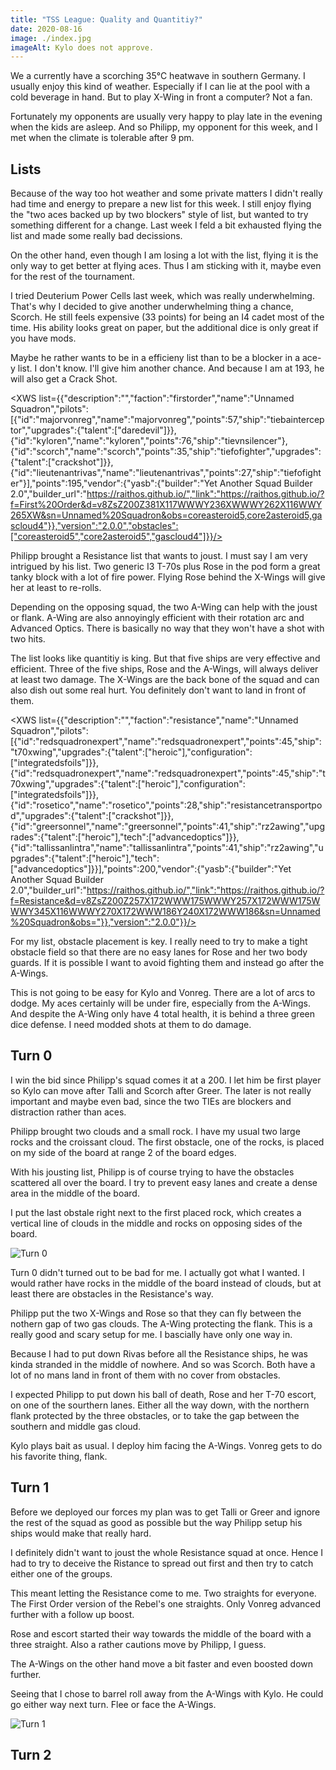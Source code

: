 ```yaml
---
title: "TSS League: Quality and Quantitiy?"
date: 2020-08-16
image: ./index.jpg
imageAlt: Kylo does not approve.
---
```


We a currently have a scorching 35°C heatwave in southern Germany. I usually enjoy this kind of weather. Especially if I can lie at the pool with a cold beverage in hand. But to play X-Wing in front a computer? Not a fan.

Fortunately my opponents are usually very happy to play late in the evening when the kids are asleep. And so Philipp, my opponent for this week, and I met when the climate is tolerable after 9 pm.

## Lists

Because of the way too hot weather and some private matters I didn't really had time and energy to prepare a new list for this week. I still enjoy flying the "two aces backed up by two blockers" style of list, but wanted to try something different for a change. Last week I feld a bit exhausted flying the list and made some really bad decissions.

On the other hand, even though I am losing a lot with the list, flying it is the only way to get better at flying aces. Thus I am sticking with it, maybe even for the rest of the tournament.

I tried Deuterium Power Cells last week, which was really underwhelming. That's why I decided to give another underwhelming thing a chance, Scorch. He still feels expensive (33 points) for being an I4 cadet most of the time. His ability looks great on paper, but the additional dice is only great if you have mods.

Maybe he rather wants to be in a efficieny list than to be a blocker in a ace-y list. I don't know. I'll give him another chance. And because I am at 193, he will also get a Crack Shot.

<XWS list={{"description":"","faction":"firstorder","name":"Unnamed Squadron","pilots":[{"id":"majorvonreg","name":"majorvonreg","points":57,"ship":"tiebainterceptor","upgrades":{"talent":["daredevil"]}},{"id":"kyloren","name":"kyloren","points":76,"ship":"tievnsilencer"},{"id":"scorch","name":"scorch","points":35,"ship":"tiefofighter","upgrades":{"talent":["crackshot"]}},{"id":"lieutenantrivas","name":"lieutenantrivas","points":27,"ship":"tiefofighter"}],"points":195,"vendor":{"yasb":{"builder":"Yet Another Squad Builder 2.0","builder_url":"https://raithos.github.io/","link":"https://raithos.github.io/?f=First%20Order&d=v8ZsZ200Z381X117WWWY236XWWWY262X116WWY265XW&sn=Unnamed%20Squadron&obs=coreasteroid5,core2asteroid5,gascloud4"}},"version":"2.0.0","obstacles":["coreasteroid5","core2asteroid5","gascloud4"]}}/>

Philipp brought a Resistance list that wants to joust. I must say I am very intrigued by his list. Two generic I3 T-70s plus Rose in the pod form a great tanky block with a lot of fire power. Flying Rose behind the X-Wings will give her at least to re-rolls.

Depending on the opposing squad, the two A-Wing can help with the joust or flank. A-Wing are also annoyingly efficient with their rotation arc and Advanced Optics. There is basically no way that they won't have a shot with two hits.

The list looks like quantitiy is king. But that five ships are very effective and efficient. Three of the five ships, Rose and the A-Wings, will always deliver at least two damage. The X-Wings are the back bone of the squad and can also dish out some real hurt. You definitely don't want to land in front of them.

<XWS list={{"description":"","faction":"resistance","name":"Unnamed Squadron","pilots":[{"id":"redsquadronexpert","name":"redsquadronexpert","points":45,"ship":"t70xwing","upgrades":{"talent":["heroic"],"configuration":["integratedsfoils"]}},{"id":"redsquadronexpert","name":"redsquadronexpert","points":45,"ship":"t70xwing","upgrades":{"talent":["heroic"],"configuration":["integratedsfoils"]}},{"id":"rosetico","name":"rosetico","points":28,"ship":"resistancetransportpod","upgrades":{"talent":["crackshot"]}},{"id":"greersonnel","name":"greersonnel","points":41,"ship":"rz2awing","upgrades":{"talent":["heroic"],"tech":["advancedoptics"]}},{"id":"tallissanlintra","name":"tallissanlintra","points":41,"ship":"rz2awing","upgrades":{"talent":["heroic"],"tech":["advancedoptics"]}}],"points":200,"vendor":{"yasb":{"builder":"Yet Another Squad Builder 2.0","builder_url":"https://raithos.github.io/","link":"https://raithos.github.io/?f=Resistance&d=v8ZsZ200Z257X172WWW175WWWY257X172WWW175WWWY345X116WWWY270X172WWW186Y240X172WWW186&sn=Unnamed%20Squadron&obs="}},"version":"2.0.0"}}/>

For my list, obstacle placement is key. I really need to try to make a tight obstacle field so that there are no easy lanes for Rose and her two body guards. If it is possible I want to avoid fighting them and instead go after the A-Wings.

This is not going to be easy for Kylo and Vonreg. There are a lot of arcs to dodge. My aces certainly will be under fire, especially from the A-Wings. And despite the A-Wing only have 4 total health, it is behind a three green dice defense. I need modded shots at them to do damage.

## Turn 0

I win the bid since Philipp's squad comes it at a 200. I let him be first player so Kylo can move after Talli and Scorch after Greer. The later is not really important and maybe even bad, since the two TIEs are blockers and distraction rather than aces.

Philipp brought two clouds and a small rock. I have my usual two large rocks and the croissant cloud. The first obstacle, one of the rocks, is placed on my side of the board at range 2 of the board edges. 

With his jousting list, Philipp is of course trying to have the obstacles scattered all over the board. I try to prevent easy lanes and create a dense area in the middle of the board.

I put the last obstale right next to the first placed rock, which creates a vertical line of clouds in the middle and rocks on opposing sides of the board.

![Turn 0](./0.jpg)

Turn 0 didn't turned out to be bad for me. I actually got what I wanted. I would rather have rocks in the middle of the board instead of clouds, but at least there are obstacles in the Resistance's way.

Philipp put the two X-Wings and Rose so that they can fly between the nothern gap of two gas clouds. The A-Wing protecting the flank. This is a really good and scary setup for me. I bascially have only one way in.

Because I had to put down Rivas before all the Resistance ships, he was kinda stranded in the middle of nowhere. And so was Scorch. Both have a lot of no mans land in front of them with no cover from obstacles.

I expected Philipp to put down his ball of death, Rose and her T-70 escort, on one of the sourthern lanes. Either all the way down, with the northern flank protected by the three obstacles, or to take the gap between the southern and middle gas cloud.

Kylo plays bait as usual. I deploy him facing the A-Wings. Vonreg gets to do his favorite thing, flank.

## Turn 1

Before we deployed our forces my plan was to get Talli or Greer and ignore the rest of the squad as good as possible but the way Philipp setup his ships would make that really hard.

I definitely didn't want to joust the whole Resistance squad at once. Hence I had to try to deceive the Ristance to spread out first and then try to catch either one of the groups.

This meant letting the Resistance come to me. Two straights for everyone. The First Order version of the Rebel's one straights. Only Vonreg advanced further with a follow up boost.

Rose and escort started their way towards the middle of the board with a three straight. Also a rather cautions move by Philipp, I guess.

The A-Wings on the other hand move a bit faster and even boosted down further.

Seeing that I chose to barrel roll away from the A-Wings with Kylo. He could go either way next turn. Flee or face the A-Wings.

![Turn 1](./1.jpg)

## Turn 2

